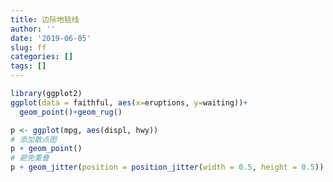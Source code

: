 ```yaml
---
title: 边际地毯线
author: ''
date: '2019-06-05'
slug: ff
categories: []
tags: []
---
```

```r
library(ggplot2)
ggplot(data = faithful, aes(x=eruptions, y=waiting))+
  geom_point()+geom_rug()

p <- ggplot(mpg, aes(displ, hwy))
# 添加散点图
p + geom_point()
# 避免重叠
p + geom_jitter(position = position_jitter(width = 0.5, height = 0.5))

```

